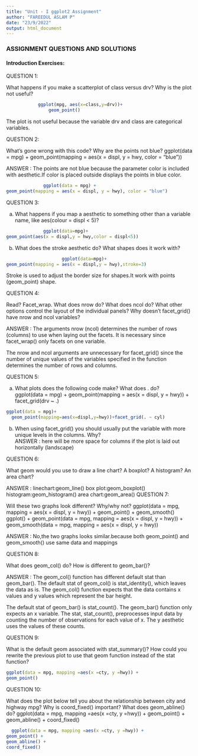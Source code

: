 ---
title: "Unit - I ggplot2 Assignment"
author: "FAREEDUL ASLAM P"
date: "23/9/2022"
output: html_document
---

### ASSIGNMENT QUESTIONS AND SOLUTIONS

#### Introduction Exercises:  

QUESTION 1:

What happens if you make a scatterplot of class versus drv? Why is the plot not useful?

```{r}
            ggplot(mpg, aes(x=class,y=drv))+
                geom_point()
```
The plot is not useful because the variable drv and class are categorical variables.

QUESTION 2:

What’s gone wrong with this code? Why are the points not blue?
ggplot(data = mpg) + 
geom_point(mapping = aes(x = displ, y = hwy, color = "blue"))

ANSWER : The points are not blue because the parameter color is included with aesthetic.If color is placed outside
displays the points in blue color.

```{r}
              ggplot(data = mpg) + 
geom_point(mapping = aes(x = displ, y = hwy), color = "blue")
```
QUESTION 3:

a)	What happens if you map a aesthetic to something other than a variable name, like aes(colour = displ < 5)?                                                    
```{r}
              ggplot(data=mpg)+
geom_point(aes(x = displ,y = hwy,color = displ<5))
```
b)	What does the stroke aesthetic do? What shapes does it work with?

```{r}
                     ggplot(data=mpg)+
geom_point(mapping = aes(x = displ,y = hwy),stroke=3)
```
Stroke is used to adjust the border size for shapes.It work with points (geom_point) shape.

QUESTION 4:

Read? Facet_wrap. What does nrow do? What does ncol do? What other options control the layout of the individual panels? Why doesn’t facet_grid() have nrow and ncol variables?

ANSWER : The arguments nrow (ncol) determines the number of rows (columns) to use when laying out the facets. It is necessary since facet_wrap() only facets on one variable.

The nrow and ncol arguments are unnecessary for facet_grid() since the number of unique values of the variables specified in the function determines the number of rows and columns.

QUESTION 5:

a)	What plots does the following code make? What does . do?  
ggplot(data = mpg) + 
geom_point(mapping = aes(x = displ, y = hwy)) +
facet_grid(drv ~ .)

```{r}
ggplot(data = mpg)+
  geom_point(mapping=aes(x=displ,y=hwy))+facet_grid(. ~ cyl)

```
b)	When using facet_grid() you should usually put the variable with more unique levels in the columns. Why?            
ANSWER : here will be more space for columns if the plot 
is laid out horizontally (landscape)

QUESTION 6:

What geom would you use to draw a line chart? A boxplot? A histogram? An area chart?

  ANSWER : linechart:geom_line()
          box plot:geom_boxplot()
          histogram:geom_histogram()
          area chart:geom_area()
QUESTION 7:

Will these two graphs look different? Why/why not?
ggplot(data = mpg, mapping = aes(x = displ, y = hwy)) + 
     geom_point() +
     geom_smooth()
ggplot() +
     geom_point(data = mpg, mapping = aes(x = displ, y = hwy)) +
     geom_smooth(data = mpg, mapping = aes(x = displ, y = hwy))
     
ANSWER :  No,the two graphs looks similar.because both geom_point() and geom_smooth()
use same data and mappings

     
QUESTION 8:

 What does geom_col() do? How is different to geom_bar()?
 
  ANSWER :  The geom_col() function has different default stat than geom_bar(). The default stat of geom_col() is stat_identity(), which leaves the data as is. The geom_col() function expects that the data contains x values and y values which represent the bar height.

The default stat of geom_bar() is stat_count(). The geom_bar() function only expects an x variable. The stat, stat_count(), preprocesses input data by counting the number of observations for each value of x. The y aesthetic uses the values of these counts.

QUESTION 9:

What is the default geom associated with stat_summary()? How could you rewrite the previous plot to use that geom function instead of the stat function?

```{r}
ggplot(data = mpg, mapping =aes(x =cty, y =hwy)) +
geom_point() 
```
QUESTION 10:

What does the plot below tell you about the relationship between city and highway mpg? Why is coord_fixed() important? What does geom_abline() do?
ggplot(data = mpg, mapping =aes(x =cty, y =hwy)) +
geom_point() +
geom_abline() +
coord_fixed()

```{r}
  ggplot(data = mpg, mapping =aes(x =cty, y =hwy)) +
geom_point() +
geom_abline() +
coord_fixed()


```




